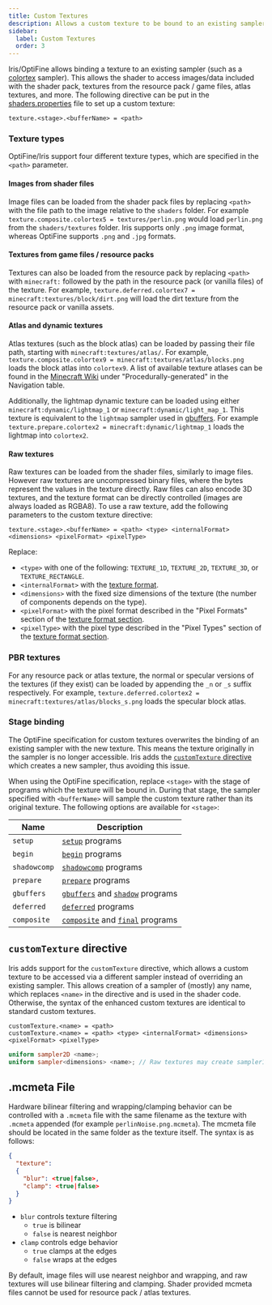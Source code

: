 ```yaml
---
title: Custom Textures
description: Allows a custom texture to be bound to an existing sampler (such as a colortex).
sidebar:
  label: Custom Textures
  order: 3
---
```



Iris/OptiFine allows binding a texture to an existing sampler (such as a [colortex](/current/reference/buffers/colortex) sampler). This allows the shader to access images/data included with the shader pack, textures from the resource pack / game files, atlas textures, and more. The following directive can be put in the [shaders.properties](/current/reference/shadersproperties/overview) file to set up a custom texture:

```properties title="shaders.properties"
texture.<stage>.<bufferName> = <path>
```

### Texture types
OptiFine/Iris support four different texture types, which are specified in the `<path>` parameter.

#### Images from shader files
Image files can be loaded from the shader pack files by replacing `<path>` with the file path to the image relative to the `shaders` folder. For example `texture.composite.colortex5 = textures/perlin.png` would load `perlin.png` from the `shaders/textures` folder. Iris supports only `.png` image format, whereas OptiFine supports `.png` and `.jpg` formats.

#### Textures from game files / resource packs
Textures can also be loaded from the resource pack by replacing `<path>` with `minecraft:` followed by the path in the resource pack (or vanilla files) of the texture. For example, `texture.deferred.colortex7 = minecraft:textures/block/dirt.png` will load the dirt texture from the resource pack or vanilla assets.

#### Atlas and dynamic textures
Atlas textures (such as the block atlas) can be loaded by passing their file path, starting with `minecraft:textures/atlas/`. For example, `texture.composite.colortex9 = minecraft:textures/atlas/blocks.png` loads the block atlas into `colortex9`. A list of available texture atlases can be found in the [Minecraft Wiki](https://minecraft.wiki/w/Texture_atlas#Navigation) under "Procedurally-generated" in the Navigation table.

Additionally, the lightmap dynamic texture can be loaded using either `minecraft:dynamic/lightmap_1` or `minecraft:dynamic/light_map_1`. This texture is equivalent to the `lightmap` sampler used in [gbuffers](/current/reference/programs/gbuffers). For example `texture.prepare.colortex2 = minecraft:dynamic/lightmap_1` loads the lightmap into `colortex2`. 

#### Raw textures
Raw textures can be loaded from the shader files, similarly to image files. However raw textures are uncompressed binary files, where the bytes represent the values in the texture directly. Raw files can also encode 3D textures, and the texture format can be directly controlled (images are always loaded as RGBA8). To use a raw texture, add the following parameters to the custom texture directive:

```properties  title="shaders.properties" ins="<type> <internalFormat> <dimensions> <pixelFormat> <pixelType>"
texture.<stage>.<bufferName> = <path> <type> <internalFormat> <dimensions> <pixelFormat> <pixelType>
```

Replace:
- `<type>` with one of the following: `TEXTURE_1D`, `TEXTURE_2D`, `TEXTURE_3D`, or `TEXTURE_RECTANGLE`.
- `<internalFormat>` with the [texture format](/current/reference/buffers/image_format).
- `<dimensions>` with the fixed size dimensions of the texture (the number of components depends on the type).
- `<pixelFormat>` with the pixel format described in the "Pixel Formats" section of the [texture format section](/current/reference/buffers/image_format).
- `<pixelType>` with the pixel type described in the "Pixel Types" section of the [texture format section](/current/reference/buffers/image_format).


### PBR textures
For any resource pack or atlas texture, the normal or specular versions of the textures (if they exist) can be loaded by appending the `_n` or `_s` suffix respectively. For example, `texture.deferred.colortex2 = minecraft:textures/atlas/blocks_s.png` loads the specular block atlas.


### Stage binding
The OptiFine specification for custom textures overwrites the binding of an existing sampler with the new texture. This means the texture originally in the sampler is no longer accessible. Iris adds the [`customTexture` directive](#customtexture-directive) which creates a new sampler, thus avoiding this issue.

When using the OptiFine specification, replace `<stage>` with the stage of programs which the texture will be bound in. During that stage, the sampler specified with `<bufferName>` will sample the custom texture rather than its original texture. The following options are available for `<stage>`:

| Name         | Description                                                                                    |
|--------------|----------------------------------------------------------------------------------------------- |
| `setup`      | [`setup`](/current/reference/prorgams/setup) programs <Badge text="Iris Exclusive" variant="tip" size="small" />                             |
| `begin`      | [`begin`](/current/reference/programs/begin) programs <Badge text="Iris Exclusive" variant="tip" size="small" />                              |
| `shadowcomp` | [`shadowcomp`](/current/reference/programs/shadow_comp) programs                                       |
| `prepare`    | [`prepare`](/current/reference/programs/prepare) programs                                              |
| `gbuffers`   | [`gbuffers`](/current/reference/programs/gbuffers) and [`shadow`](/current/reference/programs/shadow) programs |
| `deferred`   | [`deferred`](/current/reference/programs/deferred) programs                                            |
| `composite`  | [`composite`](/current/reference/programs/composite) and [`final`](/current/reference/programs/final) programs |


## `customTexture` directive <Badge text="Iris Exclusive" variant="tip" size="medium" />
Iris adds support for the `customTexture` directive, which allows a custom texture to be accessed via a different sampler instead of overriding an existing sampler. This allows creation of a sampler of (mostly) any name, which replaces `<name>` in the directive and is used in the shader code. Otherwise, the syntax of the enhanced custom textures are identical to standard custom textures.

```properties title="shaders.properties"
customTexture.<name> = <path>
customTexture.<name> = <path> <type> <internalFormat> <dimensions> <pixelFormat> <pixelType>
```

```glsl title="shader code"
uniform sampler2D <name>;
uniform sampler<dimensions> <name>; // Raw textures may create sampler1D, sampler2D, sampler3D, or sampler2DRect
```


## .mcmeta File
Hardware bilinear filtering and wrapping/clamping behavior can be controlled with a `.mcmeta` file with the same filename as the texture with `.mcmeta` appended (for example `perlinNoise.png.mcmeta`). The mcmeta file should be located in the same folder as the texture itself. The syntax is as follows:

```json title=".mcmeta file"
{
  "texture":
  {
    "blur": <true|false>,
    "clamp": <true|false>
  }
}
```

- `blur` controls texture filtering
    - `true` is bilinear
    - `false` is nearest neighbor
- `clamp` controls edge behavior
    - `true` clamps at the edges
    - `false` wraps at the edges

By default, image files will use nearest neighbor and wrapping, and raw textures will use bilinear filtering and clamping. Shader provided mcmeta files cannot be used for resource pack / atlas textures.

<img src="/cucumber.png" width="1" height="1" />
